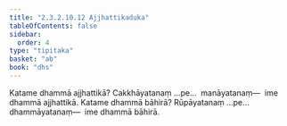 ```yaml
---
title: "2.3.2.10.12 Ajjhattikaduka"
tableOfContents: false
sidebar:
  order: 4
type: "tipitaka"
basket: "ab"
book: "dhs"
---
```



<DynamicBreadcrumb />

<Division number="1213" book="dhs" bookNo="29" page="240">

<Paragraph number="1909" book="dhs">
Katame dhammā ajjhattikā? Cakkhāyatanaṃ …pe…  manāyatanaṃ—  ime dhammā ajjhattikā.
</Paragraph>

</Division>
<Division number="1214" book="dhs" bookNo="29" page="240">

<Paragraph number="1910" book="dhs">
Katame dhammā bāhirā? Rūpāyatanaṃ …pe…  dhammāyatanaṃ—  ime dhammā bāhirā.
</Paragraph>
</Division>